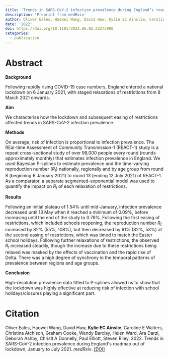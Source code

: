 ```yaml
---
title: 'Trends in SARS-CoV-2 infection prevalence during England’s roadmap out of lockdown, January to July 2021'
description: 'Preprint from medRxiv'
author: Oliver Eales, Haowei Wang, David Haw, Kylie EC Ainslie, Caroline E Walters, Christina Atchison, Graham Cooke, Wendy Barclay, Helen Ward, Ara Darzi, Deborah Ashby, Christl A Donnelly, Paul Elliott, Steven Riley
date: '2022'
doi: https://doi.org/10.1101/2022.06.02.22275900
categories: 
  - publication
---
```


# Abstract

**Background**

Following rapidly rising COVID-19 case numbers, England entered a national lockdown on 6 January 2021, with staged relaxations of restrictions from 8 March 2021 onwards.

**Aim**

We characterise how the lockdown and subsequent easing of restrictions affected trends in SARS-CoV-2 infection prevalence.

**Methods**

On average, risk of infection is proportional to infection prevalence. The REal-time Assessment of Community Transmission-1 (REACT-1) study is a repeat cross-sectional study of over 98,000 people every round (rounds approximately monthly) that estimates infection prevalence in England. We used Bayesian P-splines to estimate prevalence and the time-varying reproduction number (*R~t~*) nationally, regionally and by age group from round 8 (beginning 6 January 2021) to round 13 (ending 12 July 2021) of REACT-1. As a comparator, a separate segmented-exponential model was used to quantify the impact on *R~t~* of each relaxation of restrictions.

**Results**

Following an initial plateau of 1.54% until mid-January, infection prevalence decreased until 13 May when it reached a minimum of 0.09%, before increasing until the end of the study to 0.76%. Following the first easing of restrictions, which included schools reopening, the reproduction number *R~t~* increased by 82% (55%, 108%), but then decreased by 61% (82%, 53%) at the second easing of restrictions, which was timed to match the Easter school holidays. Following further relaxations of restrictions, the observed *R~t~* increased steadily, though the increase due to these restrictions being relaxed was masked by the effects of vaccination and the rapid rise of Delta. There was a high degree of synchrony in the temporal patterns of prevalence between regions and age groups.

**Conclusion**

High-resolution prevalence data fitted to P-splines allowed us to show that the lockdown was highly effective at reducing risk of infection with school holidays/closures playing a significant part.

# Citation

Oliver Eales, Haowei Wang, David Haw, **Kylie EC Ainslie**, Caroline E Walters, Christina Atchison, Graham Cooke, Wendy Barclay, Helen Ward, Ara Darzi, Deborah Ashby, Christl A Donnelly, Paul Elliott, Steven Riley. 2022. Trends in SARS-CoV-2 infection prevalence during England\'s roadmap out of lockdown, January to July 2021. *medRxiv*. [\[DOI\]](https://doi.org/10.1101/2022.06.02.22275900)
